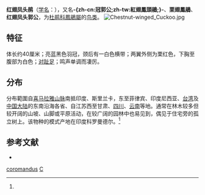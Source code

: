 {{noteTA
|T=zh-cn:红翅凤头鹃; zh-tw:冠郭公; 
|1=zh-cn:红翅凤头鹃; zh-tw:冠郭公; 
}}
{{speciesbox
| name = 红翅凤头鹃
| status = 
| status_system = 
| image = Chestnut-winged Cuckoo in Singapore, Dec 2012, by William Lee.jpg
| image_caption = 攝於新加坡
| genus = Clamator
| species = coromandus
| authority = ([[卡尔·林奈|Linnaeus]])<ref name='id2118'>{{cite web| url =http://www.bioinfo.cn/db05/BjdwSpecies.php?action=view&id=2118| title =红翅凤头鹃| work =《中国动物物种编目数据库》| publisher =中国科学院微生物研究所| author =中国科学院动物研究所| accessdate =2009-04-04| deadurl =yes| archiveurl =https://web.archive.org/web/20160305022904/http://www.bioinfo.cn/db05/BjdwSpecies.php?action=view&id=2118| archivedate =2016-03-05}}</ref>
| synonyms = ''Cuculus coromandus'' {{small|Linnaeus, 1766}}
}}

'''红翅凤头鹃'''（[[学名|学名]]：{{lang|la|''Clamator coromandus''}}），又名'''-{zh-cn:冠郭公;zh-tw:紅翅鳳頭鵑;}-'''、'''栗翅鳳鵑'''、'''红翅凤头郭公'''，为[[杜鹃科|杜鹃科]][[鳳鵑屬|鳳鵑屬]]的[[鸟类|鸟类]]。
[[File:Chestnut-winged_Cuckoo.jpg|thumb]]

==特征==
体长约40厘米；亮蓝黑色羽冠，颈后有一白色横带；两翼外侧为栗红色，下胸至腹部为白色；[[对趾足|对趾足]]；鸣声单调而凄厉。

==分布==
分布範圍自[[喜马拉雅山脉|喜马拉雅山脉]]南抵印度、斯里兰卡，东至菲律宾、印度尼西亚、[[台湾|台湾]]及[[中国大陆|中国大陆]]的东南沿海各省、自江苏西至甘肃、[[四川|四川]]、[[云南|云南]]等地。通常在林木较多但较开阔的山坡、山脚或平原活动，在较广阔的园林中也易见到，偶见于住宅旁的孤立树上。该物种的模式产地在印度科罗曼德尔。<ref name='id2118'/>

== 参考文献 ==
{{reflist}}
* {{TaiBNET| zh=栗翅鳳鵑 | id=380279 | binomial=Clamator coromandus | authority=Linnaeus, 1766 | var= | accessdate=2013-01-24}}

{{Commons category|Clamator coromandus}}
{{Taxonbar|from=Q262001}}

[[Category:凤头鹃属|coromandus]]
[[Category:1766年描述的鳥類|C]]

{{bird-stub}}